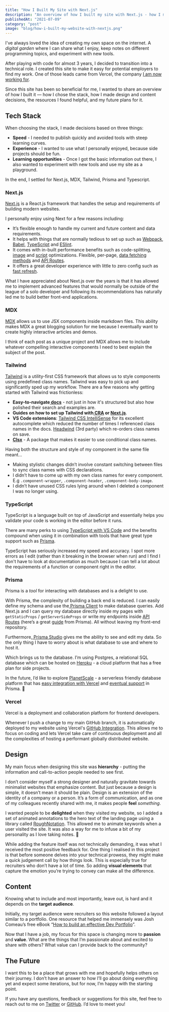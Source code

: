 ```yaml
---
title: "How I Built My Site with Next.js"
description: "An overview of how I built my site with Next.js - how I made stack, design and content decisions and the resources I found helpful."
publishedAt: "2021-07-09"
category: "post"
image: "blog/how-i-built-my-website-with-nextjs.png"
---
```


I've always loved the idea of creating my own space on the internet. A _digital garden_ where I can share what I enjoy, keep notes on different programming topics, and experiment with new tools.

After playing with code for almost 3 years, I decided to transition into a technical role. I created this site to make it easy for potential employers to find my work. One of those leads came from Vercel, the company [I am now working for](https://twitter.com/leeerob/status/1410957812528816133).

Since this site has been so beneficial for me, I wanted to share an overview of how I built it — how I chose the stack, how I made design and content decisions, the resources I found helpful, and my future plans for it.

## Tech Stack

When choosing the stack, I made decisions based on three things:

- **Speed** - I needed to publish quickly and avoided tools with steep learning curves.
- **Experience** - I wanted to use what I personally enjoyed, because side projects should be fun.
- **Learning opportunities** - Once I got the basic information out there, I also wanted to experiment with new tools and use my site as a playground.

In the end, I settled for Next.js, MDX, Tailwind, Prisma and Typescript.

### Next.js

[Next.js](https://nextjs.org/) is a React.js framework that handles the setup and requirements of building modern websites.

I personally enjoy using Next for a few reasons including:

- It’s flexible enough to handle my current and future content and data requirements.
- It helps with things that are normally tedious to set up such as [Webpack](https://nextjs.org/docs/api-reference/next.config.js/custom-webpack-config), [Babel](https://nextjs.org/docs/advanced-features/customizing-babel-config), [TypeScript](https://nextjs.org/docs/basic-features/typescript) and [ESlint](https://nextjs.org/docs/basic-features/eslint).
- It comes with in-built performance benefits such as code-splitting, [image](https://nextjs.org/docs/basic-features/image-optimization) and [script](https://nextjs.org/docs/basic-features/script) optimizations. Flexible, per-page, [data fetching methods](https://nextjs.org/docs/basic-features/data-fetching) and [API Routes](https://nextjs.org/blog/next-9).
- It offers a great developer experience with little to zero config such as [fast refresh](https://nextjs.org/docs/basic-features/fast-refresh#how-it-works).

What I have appreciated about Next.js over the years is that it has allowed me to implement advanced features that would normally be outside of the league of a solo developer and following its recommendations has naturally led me to build better front-end applications.

### MDX

[MDX](https://mdxjs.com/) allows us to use JSX components inside markdown files. This ability makes MDX a great blogging solution for me because I eventually want to create highly interactive articles and demos.

I think of each post as a unique project and MDX allows me to include whatever compelling interactive components I need to best explain the subject of the post.

### Tailwind

[Tailwind](https://tailwindcss.com/) is a utility-first CSS framework that allows us to style components using predefined class names. Tailwind was easy to pick up and significantly sped up my workflow. There are a few reasons why getting started with Tailwind was frictionless:

- **Easy-to-navigate[ docs](https://tailwindcss.com/docs)** - not just in how it's structured but also how polished their search and examples are.
- **Guides on how to set up Tailwind with[ CRA](https://tailwindcss.com/docs/guides/create-react-app) or [Next.js](https://tailwindcss.com/docs/guides/nextjs)**.
- **VS Code extensions**: [Tailwind CSS IntelliSense](https://marketplace.visualstudio.com/items?itemName=bradlc.vscode-tailwindcss) for its excellent autocomplete which reduced the number of times I referenced class names in the docs. [Headwind](https://marketplace.visualstudio.com/items?itemName=heybourn.headwind) (3rd party) which re-orders class names on save.
- **[Clsx](https://www.npmjs.com/package/clsx)** - A package that makes it easier to use conditional class names.

Having both the structure and style of my component in the same file meant…

- Making stylistic changes didn’t involve constant switching between files to sync class names with CSS declarations.
- I didn’t have to come up with my own class names for every component. E.g `.component-wrapper`, `.component-header`, `.component-body-image`.
- I didn’t have unused CSS rules lying around when I deleted a component I was no longer using.

### TypeScript

TypeScript is a language built on top of JavaScript and essentially helps you validate your code is working in the editor before it runs.

There are many perks to using [TypeScript with VS Code](https://code.visualstudio.com/docs/languages/typescript) and the benefits compound when using it in combination with tools that have great type support such as [Prisma](https://www.prisma.io/docs/concepts/overview/what-is-prisma#usage-with-typescript).

TypeScript has seriously increased my speed and accuracy. I spot more errors as I edit (rather than it breaking in the browser when run) and I find I don't have to look at documentation as much because I can tell a lot about the requirements of a function or component right in the editor.

### Prisma

Prisma is a _tool_ for interacting with databases and is a delight to use.

With Prisma, the complexity of building a back end is reduced. I can easily define my schema and use the[ Prisma Client](https://www.prisma.io/docs/concepts/components/prisma-client) to make database queries. Add Next.js and I can query my database directly inside my pages with `getStaticProps` / `getServerSideProps` or write my endpoints inside [API Routes](https://nextjs.org/docs/api-routes/introduction) (here’s a great [guide](https://www.prisma.io/nextjs) from Prisma). All without leaving my front-end repository.

Furthermore,[ Prisma Studio](https://www.prisma.io/studio) gives me the ability to see and edit my data. So the only thing I have to worry about is what database to use and where to host it.

Which brings us to the database. I’m using Postgres, a relational SQL database which can be hosted on [Heroku](https://www.heroku.com/postgres) - a cloud platform that has a free plan for side projects.

In the future, I’d like to explore [PlanetScale](https://www.planetscale.com/) - a serverless friendly database platform that has [easy integration with Vercel](https://vercel.com/integrations/planetscale) and [eventual support](https://github.com/prisma/prisma/issues/7292) in Prisma. 👀

### Vercel

Vercel is a deployment and collaboration platform for frontend developers.

Whenever I push a change to my main GitHub branch, it is automatically deployed to my website using Vercel's [GitHub Integration](https://vercel.com/docs/git/vercel-for-github). This allows me to focus on coding and lets Vercel take care of continuous deployment and all the complexities of hosting a performant globally distributed website.

## Design

My main focus when designing this site was **hierarchy** - putting the information and call-to-action people needed to see first.

I don’t consider myself a strong designer and naturally gravitate towards minimalist websites that emphasize content. But just because a design is simple, it doesn’t mean it should be plain. Design is an extension of the identity of a company or a person. It’s a form of communication, and as one of my colleagues recently shared with me, it makes people **feel** _something_.

I wanted people to be **delighted** when they visited my website, so I added a set of animated annotations to the hero text of the landing page using a library called [RoughNotation](https://roughnotation.com/). This allowed me to animate keywords when a user visited the site. It was also a way for me to infuse a bit of my personality as I love taking notes. 🌈

<HeroDemo />

While adding the feature itself was not technically demanding, it was what I received the most positive feedback for. One thing I realised in this project is that before someone delves into your technical prowess, they might make a quick judgement call by how things look. This is especially true for recruiters who don’t have a lot of time. So adding **visual elements** that capture the emotion you’re trying to convey can make all the difference.

## Content

Knowing what to include and most importantly, leave out, is hard and it depends on the **target audience**.

Initially, my target audience were recruiters so this website followed a layout similar to a portfolio. One resource that helped me immensely was Josh Comeau’s free eBook “[How to build an effective Dev Portfolio](https://www.joshwcomeau.com/effective-portfolio/)”.

Now that I have a job, my focus for this space is changing more to **passion** and **value**. What are the things that I’m passionate about and excited to share with others? What value can I provide back to the community?

## The Future

I want this to be a place that grows with me and hopefully helps others on their journey. I don’t have an answer to how I’ll go about doing everything yet and expect some iterations, but for now, I’m happy with the starting point.

If you have any questions, feedback or suggestions for this site, feel free to reach out to me on [Twitter](https://twitter.com/delba_oliveira) or [GitHub](https://github.com/delbaoliveira/website). I’d love to meet you!
